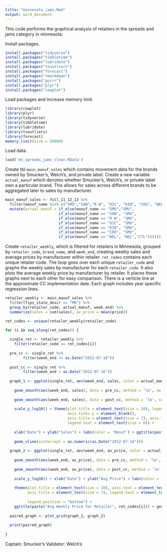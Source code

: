 ---
title: "minnesota_jams.Rmd"
output: word_document    
---

This code performs the graphical analysis of retailers in the spreads and jams category in minnesota.

Install packages.
```{r eval =FALSE, include=FALSE}
install.packages("tidyverse")
install.packages("tibbletime")
install.packages("lubridate")
install.packages("tsoutliers")
install.packages("forecast")
install.packages("rmarkdown")
install.packages("purrr")
install.packages("plyr")
install.packages("cowplot")
```

Load packages and increase memory limit.
```{r results='hide'}
library(cowplot)
library(plyr)
library(tidyverse)
library(tibbletime)
library(lubridate)
library(tsoutliers)
library(forecast)
memory.limit(size = 50000)
```

Load data.
```{r}
load('mn_spreads_jams_clean.RData')
```

Create tbl `main_manuf_sales` which contains movement data for the brands owned
by Smucker's, Welch's, and private label. Create a new variable `actual_manuf` which denotes whether Smucker's, 
Welch's, or private label own a particular brand. This allows for sales across different brands to be aggregated 
later to sales by manufacturer.
```{r}
main_manuf_sales <- full_11_12_13 %>% 
  filter(manuf_name %in% c("SMU","SAN","R W", "DIC", "KIN", "CRO", "WEL", "CTL")) %>% 
  mutate(actual_manuf = if_else(manuf_name == "SMU","SMU",
                        if_else(manuf_name == "SAN", "SMU", 
                        if_else(manuf_name == "R W", "SMU", 
                        if_else(manuf_name == "DIC", "SMU",
                        if_else(manuf_name == "KIN", "SMU", 
                        if_else(manuf_name == "CRO", "SMU",
                        if_else(manuf_name == "WEL", "WEL","CTL"))))))))
```

Create `retailer_weekly`, which is filtered for retailers in Minnesota, grouped by `retailer_code`, `brand_name`, and `week_end`, creating weekly sales and average prices by manufacturer within retailer. `ret_codes` contains each unique retailer code. The loop goes over each unique `retailer_code` and graphs the weekly sales by manufacturer for each `retailer_code`. It also plots the average weekly price by manufacturer by retailer. It places these graphs next to each other for easy comparison. There is a verticle line at the approximate CC implementation date. Each graph includes year specific regression lines.
```{r}
retailer_weekly <- main_manuf_sales %>%
  filter(fips_state_descr == "MN") %>%
  group_by(retailer_code, actual_manuf, week_end) %>%
  summarize(sales = sum(sales), av_price = mean(price))

ret_codes <- unique(retailer_weekly$retailer_code)

for (i in seq_along(ret_codes)) {
  
  single_ret <- retailer_weekly %>%
    filter(retailer_code == ret_codes[i])
  
  pre_cc <- single_ret %>%
        filter(week_end <= as.Date("2012-07-16"))
  
  post_cc <- single_ret %>%
        filter(week_end > as.Date("2012-07-16"))
  
  graph_1 <- ggplot(single_ret, aes(week_end, sales, color = actual_manuf)) + geom_line() + 
    
    geom_smooth(aes(week_end, sales), data = pre_cc, method = 'lm', se = FALSE) +
    
    geom_smooth(aes(week_end, sales), data = post_cc, method = 'lm', se = FALSE) +
    
    scale_y_log10() + theme(plot.title = element_text(size = 10), legend.position = "bottom", axis.text.y = element_blank(), 
                            axis.ticks.y = element_blank(), 
                            axis.title = element_text(size = 7), axis.text = element_text(size = 7), legend.title = element_text(size = 6),
                            legend.text = element_text(size = 6)) + 
    
    xlab("Date") + ylab("Sales") + labs(color = 'Manuf') + ggtitle(paste("Weekly Sales for Retailer", ret_codes[i])) + 
    
    geom_vline(xintercept = as.numeric(as.Date("2012-07-16")))
  
  graph_2 <- ggplot(single_ret, aes(week_end, av_price, color = actual_manuf)) + geom_line() + 
    
    geom_smooth(aes(week_end, av_price), data = pre_cc, method = 'lm', se = FALSE) +
    
    geom_smooth(aes(week_end, av_price), data = post_cc, method = 'lm', se = FALSE) +
    
    scale_y_log10() + xlab("Date") + ylab("Avg Price") + labs(color = 'Manuf') + 
    
    theme(plot.title = element_text(size = 10), axis.text = element_text(size = 7), 
          axis.title = element_text(size = 7), legend.text = element_text(size = 6), legend.title = element_text(size = 6), 
          
          legend.position = "bottom") +
    ggtitle(paste("Avg Weekly Price for Retailer", ret_codes[i])) + geom_vline(xintercept = as.numeric(as.Date("2012-07-16")))
  
  paired_graph <- plot_grid(graph_1, graph_2)
  
  print(paired_graph)
  
}
```

Captain: Smucker's
Validator: Welch's
